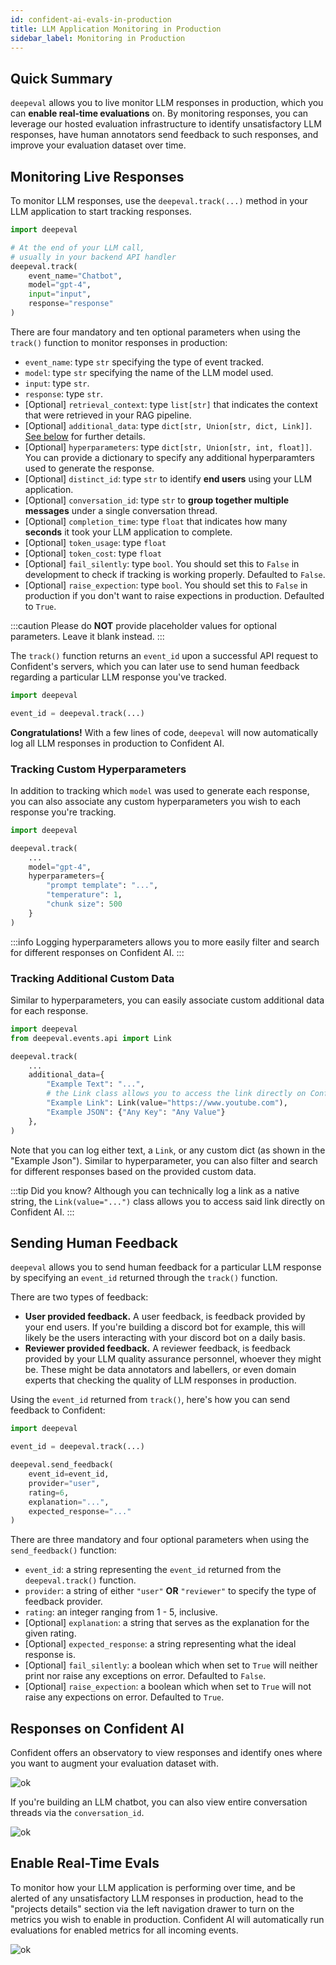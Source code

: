 ```yaml
---
id: confident-ai-evals-in-production
title: LLM Application Monitoring in Production
sidebar_label: Monitoring in Production
---
```


## Quick Summary

`deepeval` allows you to live monitor LLM responses in production, which you can **enable real-time evaluations** on. By monitoring responses, you can leverage our hosted evaluation infrastructure to identify unsatisfactory LLM responses, have human annotators send feedback to such responses, and improve your evaluation dataset over time.

## Monitoring Live Responses

To monitor LLM responses, use the `deepeval.track(...)` method in your LLM application to start tracking responses.

```python
import deepeval

# At the end of your LLM call,
# usually in your backend API handler
deepeval.track(
    event_name="Chatbot",
    model="gpt-4",
    input="input",
    response="response"
)
```

There are four mandatory and ten optional parameters when using the `track()` function to monitor responses in production:

- `event_name`: type `str` specifying the type of event tracked.
- `model`: type `str` specifying the name of the LLM model used.
- `input`: type `str`.
- `response`: type `str`.
- [Optional] `retrieval_context`: type `list[str]` that indicates the context that were retrieved in your RAG pipeline.
- [Optional] `additional_data`: type `dict[str, Union[str, dict, Link]]`. [See below](confident-ai-evals-in-production#tracking-additional-custom-data) for further details.
- [Optional] `hyperparameters`: type `dict[str, Union[str, int, float]]`. You can provide a dictionary to specify any additional hyperparamters used to generate the response.
- [Optional] `distinct_id`: type `str` to identify **end users** using your LLM application.
- [Optional] `conversation_id`: type `str` to **group together multiple messages** under a single conversation thread.
- [Optional] `completion_time`: type `float` that indicates how many **seconds** it took your LLM application to complete.
- [Optional] `token_usage`: type `float`
- [Optional] `token_cost`: type `float`
- [Optional] `fail_silently`: type `bool`. You should set this to `False` in development to check if tracking is working properly. Defaulted to `False`.
- [Optional] `raise_expection`: type `bool`. You should set this to `False` in production if you don't want to raise expections in production. Defaulted to `True`.

:::caution
Please do **NOT** provide placeholder values for optional parameters. Leave it blank instead.
:::

The `track()` function returns an `event_id` upon a successful API request to Confident's servers, which you can later use to send human feedback regarding a particular LLM response you've tracked.

```python
import deepeval

event_id = deepeval.track(...)
```

**Congratulations!** With a few lines of code, `deepeval` will now automatically log all LLM responses in production to Confident AI.

### Tracking Custom Hyperparameters

In addition to tracking which `model` was used to generate each response, you can also associate any custom hyperparameters you wish to each response you're tracking.

```python
import deepeval

deepeval.track(
    ...
    model="gpt-4",
    hyperparameters={
        "prompt template": "...",
        "temperature": 1,
        "chunk size": 500
    }
)
```

:::info
Logging hyperparameters allows you to more easily filter and search for different responses on Confident AI.
:::

### Tracking Additional Custom Data

Similar to hyperparameters, you can easily associate custom additional data for each response.

```python
import deepeval
from deepeval.events.api import Link

deepeval.track(
    ...
    additional_data={
        "Example Text": "...",
        # the Link class allows you to access the link directly on Confident AI
        "Example Link": Link(value="https://www.youtube.com"),
        "Example JSON": {"Any Key": "Any Value"}
    },
)
```

Note that you can log either text, a `Link`, or any custom dict (as shown in the "Example Json"). Similar to hyperparameter, you can also filter and search for different responses based on the provided custom data.

:::tip Did you know?
Although you can technically log a link as a native string, the `Link(value="...")` class allows you to access said link directly on Confident AI.
:::

## Sending Human Feedback

`deepeval` allows you to send human feedback for a particular LLM response by specifying an `event_id` returned through the `track()` function.

There are two types of feedback:

- **User provided feedback.** A user feedback, is feedback provided by your end users. If you're building a discord bot for example, this will likely be the users interacting with your discord bot on a daily basis.
- **Reviewer provided feedback.** A reviewer feedback, is feedback provided by your LLM quality assurance personnel, whoever they might be. These might be data annotators and labellers, or even domain experts that checking the quality of LLM responses in production.

Using the `event_id` returned from `track()`, here's how you can send feedback to Confident:

```python
import deepeval

event_id = deepeval.track(...)

deepeval.send_feedback(
    event_id=event_id,
    provider="user",
    rating=6,
    explanation="...",
    expected_response="..."
)
```

There are three mandatory and four optional parameters when using the `send_feedback()` function:

- `event_id`: a string representing the `event_id` returned from the `deepeval.track()` function.
- `provider`: a string of either `"user"` **OR** `"reviewer"` to specify the type of feedback provider.
- `rating`: an integer ranging from 1 - 5, inclusive.
- [Optional] `explanation`: a string that serves as the explanation for the given rating.
- [Optional] `expected_response`: a string representing what the ideal response is.
- [Optional] `fail_silently`: a boolean which when set to `True` will neither print nor raise any exceptions on error. Defaulted to `False`.
- [Optional] `raise_expection`: a boolean which when set to `True` will not raise any expections on error. Defaulted to `True`.

## Responses on Confident AI

Confident offers an observatory to view responses and identify ones where you want to augment your evaluation dataset with.

![ok](https://d2lsxfc3p6r9rv.cloudfront.net/observatory.png)

If you're building an LLM chatbot, you can also view entire conversation threads via the `conversation_id`.

![ok](https://d2lsxfc3p6r9rv.cloudfront.net/conversation.png)

## Enable Real-Time Evals

To monitor how your LLM application is performing over time, and be alerted of any unsatisfactory LLM responses in production, head to the "projects details" section via the left navigation drawer to turn on the metrics you wish to enable in production. Confident AI will automatically run evaluations for enabled metrics for all incoming events.

![ok](https://d2lsxfc3p6r9rv.cloudfront.net/metrics-settings.png)
